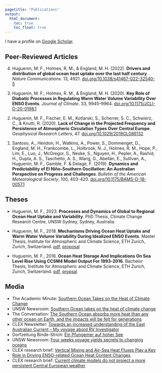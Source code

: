 ```yaml
---
pagetitle: "Publications"
output:
  html_document: 
    toc: true
    toc_float: true
---
```

<link rel="shortcut icon" type="image/x-icon" href="favicon.ico">
<!-- Specifics for including altmetric on the homepage -->
<script type='text/javascript' src='https://d1bxh8uas1mnw7.cloudfront.net/assets/embed.js'></script>

<link rel="stylesheet" href="styles.css" type="text/css">

I have a profile on [Google Scholar](https://scholar.google.com/citations?hl=en&user=UI4wCAEAAAAJ){target="_blank"}.

## Peer-Reviewed Articles

<!-- <div class='altmetric-embed' data-badge-popover="left" data-badge-type='donut' data-hide-no-mentions="true" data-doi="10.1029/2019GL086132" style="float:right;"></div> -->
4. Huguenin, M. F., Holmes, R. M., & England, M. H. (2022). **Drivers and distribution of global ocean heat uptake over the last half century**. *Nature Communications*. 13, 4921. [doi.org/10.1038/s41467-022-32540-5](https://doi.org/10.1038/s41467-022-32540-5)

<!-- <div class='altmetric-embed' data-badge-popover="left" data-badge-type='donut' data-hide-no-mentions="true" data-doi="10.1029/2019GL086132" style="float:right;"></div> -->
3. Huguenin, M. F., Holmes, R. M., & England, M. H. (2020). **Key Role of Diabatic Processes in Regulating Warm Water Volume Variability Over ENSO Events**. *Journal of Climate*. 33, 9945–9964. [doi.org/10.1175/JCLI-D-20-0198.1](https://doi.org/10.1175/JCLI-D-20-0198.1)

<!-- <div class='altmetric-embed' data-badge-popover="left" data-badge-type='donut' data-hide-no-mentions="true" data-doi="10.1029/2019GL086132" style="float:right;"></div> -->
2. Huguenin, M. F., Fischer, E. M., Kotlarski, S., Scherrer, S. C., Schwierz, C., & Knutti, R. (2020). **Lack of Change in the Projected Frequency and Persistence of Atmospheric Circulation Types Over Central Europe**. *Geophysical Research Letters*, 47. [doi.org/10.1029/2019GL086132](https://doi.org/10.1029/2019GL086132)

<!-- <div class='altmetric-embed' data-badge-popover="left" data-badge-type='donut' data-hide-no-mentions="true" data-doi="10.1175/BAMS-D-18-0057.1" style="float:right;"></div> -->
1. Santoso, A., Hendon, H., Watkins, A., Power, S., Dommenget, D., England, M. H., Frankcombe, L., Holbrook, N. J., Holmes, R. M., Hope, P., Lim, E., Luo, J., McGregor, S., Neske, S., Nguyen, H., Pepler, A., Rashid, H., Gupta, A. S., Taschetto, A. S., Wang, G., Abellán, E., Sullivan, A., Huguenin, M. F., Gamble, F. & Delage, F. (2019). **Dynamics and Predictability of El Niño-Southern Oscillation: An Australian Perspective on Progress and Challenges**. *Bulletin of the American Meteorological Society*, 100, 403-420. [doi.org/10.1175/BAMS-D-18-0057.1](https://doi.org/10.1175/BAMS-D-18-0057.1)


## Theses
- Huguenin, M. F., 2023. **Processes and Dynamics of Global to Regional Ocean Heat Uptake and Variability**. PhD Thesis, Climate Change Research Centre, UNSW Sydney, Sydney, Australia.

- Huguenin, M. F., 2018. **Mechanisms Driving Ocean Heat Uptake and Warm Water Volume Variability During Idealized ENSO Events**. Master Thesis, Institute for Atmospheric and Climate Science, ETH Zurich, Zurich, Switzerland. [pdf](files/msc_thesis_maurice_huguenin_2018.pdf), [proposal](files/msc_thesis_proposal_maurice_huguenin_2018.pdf)

- Huguenin, M. F., 2016. **Ocean Heat Storage And Implications On Sea Level Rise Using CCSM4 Model Output For 1993-2016**. Bachelor Thesis, Institute for Atmospheric and Climate Science, ETH Zurich, Zurich, Switzerland. [pdf](files/bsc_thesis_maurice_huguenin_2016.pdf), [propsal](bsc_thesis_proposal_maurice_huguenin_2016.pdf)


## Media
- The Academic Minute: [Southern Ocean Takes on the Heat of Climate Change](https://academicminute.org/2022/12/maurice-huguenin-university-of-new-south-wales-southern-ocean-takes-on-the-heat-of-climate-change/)
- UNSW Newsroom: [Southern Ocean takes on the heat of climate change](https://newsroom.unsw.edu.au/news/science-tech/southern-ocean-takes-heat-climate-change)
- The Conversation: [The Southern Ocean absorbs more heat than any other ocean on Earth, and the impacts will be felt for generations](https://theconversation.com/the-southern-ocean-absorbs-more-heat-than-any-other-ocean-on-earth-and-the-impacts-will-be-felt-for-generations-189561)
- CLEX Newsletter: [Towards an increased understanding of the East Australian Current – My voyage abord RV Investigator](https://climateextremes.org.au/towards-an-increased-understanding-of-the-east-australian-current-my-voyage-abord-rv-investigator/)
- Dorfzeitung Binde-Strich: [Ein Pfungemer auf hoher See](media/BindeStrich_08_21_Seite21.pdf) 
- UNSW Newsroom: [Four weeks voyage yields secrets to changing oceans](https://newsroom.unsw.edu.au/news/science-tech/four-week-voyage-yields-secrets-changing-oceans)
- CLEX research brief: [Vertical Mixing and Air-Sea Heat Fluxes Play a Key Role in Driving ENSO-related Ocean Heat Content Changes](media/CLEX_ResearchBrief_ENSO_WWV_2020.pdf)
- CLEX research brief: [Current climate models do not project a more persistent Central European weather](https://climateextremes.org.au/research-brief-current-climate-models-do-not-project-a-more-persistent-central-european-circulation/)

<!-- A full list of publications is available at the above Google scholar link. -->



